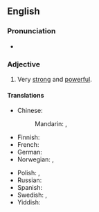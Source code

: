 ==English==

===Pronunciation===
* {{audio|en|En-au-strong as an ox.ogg|Audio (AU)}}

===Adjective===
{{head|en|adjective|head=as [[strong]] as an [[ox]]}}

# {{lb|en|simile}} Very [[strong]] and [[powerful]].

====Translations====
{{trans-top|very strong and powerful}}
* Chinese:
*: Mandarin: {{t+|cmn|氣壯如牛}}, {{t+|cmn|气壮如牛|tr=qìzhuàngrúniú}}
* Finnish: {{t|fi|vahva kuin härkä}}
* French: {{t+|fr|fort comme un Turc}}
* German: {{t|de|stark wie ein Ochse}}
* Norwegian: {{t|no|sterk som en bjørn}}, {{t+|no|sterk som en okse}}
{{trans-mid}}
* Polish: {{t+|pl|mocny jak byk}}, {{t+|pl|silny jak byk}}
* Russian: {{t|ru|силён как бык}}
* Spanish: {{t-needed|es}}
* Swedish: {{t|sv|stark som en björn}}, {{t|sv|stark som en oxe}}
* Yiddish: {{t|yi|שטאַרק ווי אַ פֿערד}}
{{trans-bottom}}